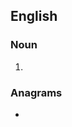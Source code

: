 {{also|chicanos}}
==English==

===Noun===
{{head|en|noun form}}

# {{plural of|en|Chicano}}

===Anagrams===
* {{anagrams|en|a=acchinos|cochains}}